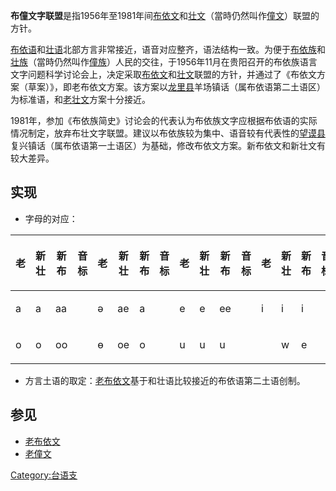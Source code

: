 {{Unreferenced|time=2019-07-06T02:47:22+00:00}}
'''布僮文字联盟'''是指1956年至1981年间[[布依文|布依文]]和[[壮文|壮文]]（當時仍然叫作[[僮文|僮文]]）联盟的方针。

[[布依语|布依语]]和[[壮语|壮语]]北部方言非常接近，语音对应整齐，语法结构一致。为便于[[布依族|布依族]]和[[壮族|壮族]]（當時仍然叫作[[僮族|僮族]]）人民的交往，于1956年11月在贵阳召开的布依族语言文字问题科学讨论会上，决定采取[[布依文|布依文]]和[[壮文|壮文]]联盟的方针，并通过了《布依文方案（草案）》，即老布依文方案。该方案以[[龙里县|龙里县]]羊场镇话（属布依语第二土语区）为标准语，和[[老壮文|老壮文]]方案十分接近。

1981年，参加《布依族简史》讨论会的代表认为布依族文字应根据布依语的实际情况制定，放弃布壮文字联盟。建议以布依族较为集中、语音较有代表性的[[望谟县|望谟县]]复兴镇话（属布依语第一土语区）为基础，修改布依文方案。新布依文和新壮文有较大差异。

==实现==
* 字母的对应：
{| border=1
! bgcolor="lightblue" | 老 !! 新壮 !! 新布
| 音标
! bgcolor="lightblue" | 老 !! 新壮 !! 新布
| 音标
! bgcolor="lightblue" | 老 !! 新壮 !! 新布
| 音标
! bgcolor="lightblue" | 老 !! 新壮 !! 新布
| 音标
|-----
|  bgcolor="lightblue" | a || a || aa || {{IPA|/aː/}} || bgcolor="lightblue" |ə || ae|| a ||{{IPA|/a/}} || bgcolor="lightblue" | e ||e|| ee ||{{IPA|/e/}} || bgcolor="lightblue" | i || i||i ||{{IPA|/i/}}
|-----
| bgcolor="lightblue" | o ||o|| oo || {{IPA|/oː/}} || bgcolor="lightblue" | ө ||oe|| o||{{IPA|/o/}} || bgcolor="lightblue" | u ||u|| u||{{IPA|/u/}} || bgcolor="lightblue" | {{IPA|ɯ}} ||w|| e ||{{IPA|/ɯ/}}
|}
* 方言土语的取定：[[布依语#老布依文|老布依文]]基于和壮语比较接近的布依语第二土语创制。

==参见==
* [[布依语#老布依文|老布依文]]
* [[壮文#老壮文|老僮文]]

{{wikisource|布僮文字聯盟的具體措施}}
{{文字小作品}}
[[Category:台语支|Category:台语支]]